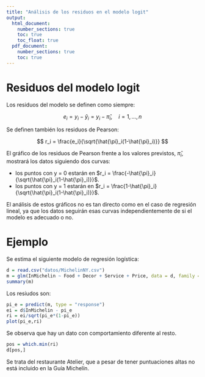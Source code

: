 ```yaml
---
title: "Análisis de los residuos en el modelo logit"
output: 
  html_document:
    number_sections: true
    toc: true
    toc_float: true
  pdf_document:
    number_sections: true
    toc: true
---
```


# Residuos del modelo logit

Los residuos del modelo se definen como siempre:

$$
e_i = y_i - \hat{y}_i = y_i - \hat{\pi}_i, \quad i = 1, \ldots, n
$$

Se definen también los residuos de Pearson:

$$
r_i = \frac{e_i}{\sqrt{\hat{\pi}_i(1-\hat{\pi}_i)}}
$$

El gráfico de los residuos de Pearson frente a los valores previstos, $\hat{\pi}_i$, mostrará los datos siguiendo dos curvas: 

- los puntos con y = 0 estarán en $r_i = \frac{-\hat{\pi}_i}{\sqrt{\hat{\pi}_i(1-\hat{\pi}_i)}}$.
- los puntos con y = 1 estarán en $r_i = \frac{1-\hat{\pi}_i}{\sqrt{\hat{\pi}_i(1-\hat{\pi}_i)}}$.

El análisis de estos gráficos no es tan directo como en el caso de regresión lineal, ya que los datos seguirán esas curvas independientemente de si el modelo es adecuado o no. 

# Ejemplo

Se estima el siguiente modelo de regresión logística:

```r
d = read.csv("datos/MichelinNY.csv")
m = glm(InMichelin ~ Food + Decor + Service + Price, data = d, family = binomial)
summary(m)
```

Los resiudos son:

```r
pi_e = predict(m, type = "response")
ei = d$InMichelin - pi_e
ri = ei/sqrt(pi_e*(1-pi_e))
plot(pi_e,ri)
```

Se observa que hay un dato con comportamiento diferente al resto. 

```r
pos = which.min(ri)
d[pos,]
```

Se trata del restaurante Atelier, que a pesar de tener puntuaciones altas no está incluido en la Guía Michelín.

